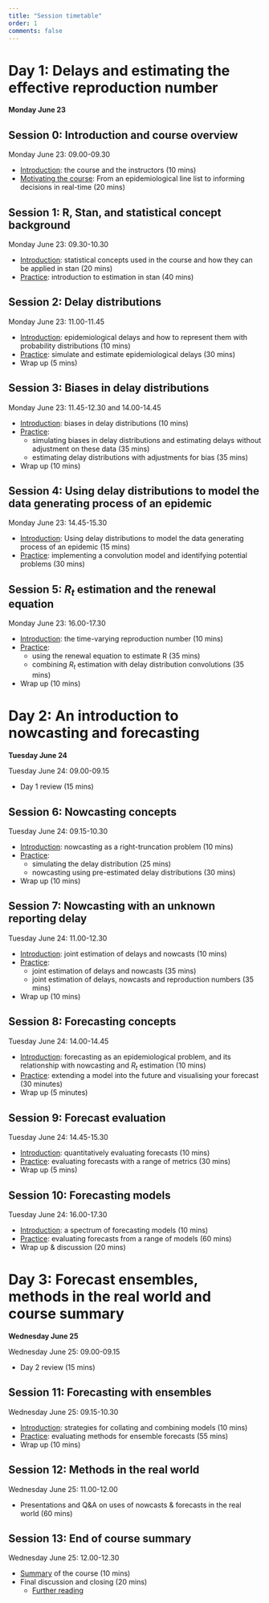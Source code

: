 ```yaml
---
title: "Session timetable"
order: 1
comments: false
---
```


# Day 1: Delays and estimating the effective reproduction number

**Monday June 23**

## Session 0: Introduction and course overview

Monday June 23: 09.00-09.30

-   [Introduction](../sessions/slides/introduction-to-the-course-and-the-instructors): the course and the instructors (10 mins)
-   [Motivating the course](../sessions/slides/from-line-list-to-decisions): From an epidemiological line list to informing decisions in real-time (20 mins)

## Session 1: R, Stan, and statistical concept background

Monday June 23: 09.30-10.30

-   [Introduction](../sessions/slides/introduction-to-stan): statistical concepts used in the course and how they can be applied in stan (20 mins)
-   [Practice](../sessions/probability-distributions-and-parameter-estimation): introduction to estimation in stan (40 mins)

## Session 2: Delay distributions

Monday June 23: 11.00-11.45

-   [Introduction](../sessions/slides/introduction-to-epidemiological-delays): epidemiological delays and how to represent them with probability distributions (10 mins)
-   [Practice](../sessions/delay-distributions): simulate and estimate epidemiological delays (30 mins)
-   Wrap up (5 mins)

## Session 3: Biases in delay distributions

Monday June 23: 11.45-12.30 and 14.00-14.45

-   [Introduction](../sessions/slides/introduction-to-biases-in-epidemiological-delays): biases in delay distributions (10 mins)
-   [Practice](../sessions/biases-in-delay-distributions): 
    - simulating biases in delay distributions and estimating delays without adjustment on these data (35 mins)
    - estimating delay distributions with adjustments for bias (35 mins)
-   Wrap up (10 mins)

## Session 4: Using delay distributions to model the data generating process of an epidemic

Monday June 23: 14.45-15.30

-   [Introduction](../sessions/slides/convolutions): Using delay distributions to model the data generating process of an epidemic (15 mins)
-   [Practice](../sessions/using-delay-distributions-to-model-the-data-generating-process-of-an-epidemic): implementing a convolution model and identifying potential problems (30 mins)

## Session 5: $R_t$ estimation and the renewal equation

Monday June 23: 16.00-17.30

-   [Introduction](../sessions/slides/introduction-to-reproduction-number): the time-varying reproduction number (10 mins)
-   [Practice](../sessions/R-estimation-and-the-renewal-equation): 
    - using the renewal equation to estimate R (35 mins)
    - combining $R_t$ estimation with delay distribution convolutions (35 mins)
-   Wrap up (10 mins)

# Day 2: An introduction to nowcasting and forecasting

**Tuesday June 24**

Tuesday June 24: 09.00-09.15

-   Day 1 review (15 mins)

## Session 6: Nowcasting concepts

Tuesday June 24: 09.15-10.30

-   [Introduction](../sessions/slides/introduction-to-nowcasting): nowcasting as a right-truncation problem (10 mins)
-   [Practice](../sessions/nowcasting): 
    - simulating the delay distribution (25 mins)
    - nowcasting using pre-estimated delay distributions (30 mins)
-   Wrap up (10 mins)

## Session 7: Nowcasting with an unknown reporting delay

Tuesday June 24: 11.00-12.30

-   [Introduction](../sessions/slides/introduction-to-joint-estimation-of-nowcasting-and-reporting-delays): joint estimation of delays and nowcasts (10 mins)
-   [Practice](../sessions/joint-nowcasting):
    - joint estimation of delays and nowcasts (35 mins)
    - joint estimation of delays, nowcasts and reproduction numbers (35 mins)
-   Wrap up (10 mins)

## Session 8: Forecasting concepts

Tuesday June 24: 14.00-14.45

-   [Introduction](../sessions/slides/introduction-to-forecasting): forecasting as an epidemiological problem, and its relationship with nowcasting and $R_t$ estimation (10 mins)
-   [Practice](../sessions/forecasting-concepts): extending a model into the future and visualising your forecast (30 minutes)
-   Wrap up (5 minutes)

## Session 9: Forecast evaluation

Tuesday June 24: 14.45-15.30

-   [Introduction](../sessions/slides/forecast-evaluation): quantitatively evaluating forecasts (10 mins)
-   [Practice](../sessions/forecast-evaluation): evaluating forecasts with a range of metrics (30 mins)
-   Wrap up (5 mins)

## Session 10: Forecasting models

Tuesday June 24: 16.00-17.30

-   [Introduction](../sessions/slides/introduction-to-the-spectrum-of-forecasting-models): a spectrum of forecasting models (10 mins)
-   [Practice](../sessions/forecasting-models): evaluating forecasts from a range of models (60 mins)
-   Wrap up & discussion (20 mins)

# Day 3: Forecast ensembles, methods in the real world and course summary

**Wednesday June 25**

Wednesday June 25: 09.00-09.15

-   Day 2 review (15 mins)

## Session 11: Forecasting with ensembles

Wednesday June 25: 09.15-10.30

-   [Introduction](../sessions/slides/introduction-to-ensembles): strategies for collating and combining models (10 mins)
-   [Practice](../sessions/forecast-ensembles): evaluating methods for ensemble forecasts (55 mins)
-   Wrap up (10 mins)

## Session 12: Methods in the real world

Wednesday June 25: 11.00-12.00

-   Presentations and Q&A on uses of nowcasts & forecasts in the real world (60 mins)

## Session 13: End of course summary

Wednesday June 25: 12.00-12.30

-   [Summary](../sessions/slides/closing) of the course (10 mins)
-   Final discussion and closing (20 mins)
    - [Further reading](../sessions/end-of-course-summary-and-discussion)
